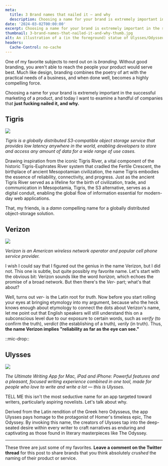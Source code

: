 ```yaml
---
meta:
  title: 3 Brand names that nailed it – and why
  description: Choosing a name for your brand is extremely important in the successful marketing of a product. Today, let's examine 3 companies that just got it right.
date: '2024-03-02T00:00:00'
excerpt: Choosing a name for your brand is extremely important in the successful marketing of a product. Today, let's examine 3 companies that just got it right.
thumbnail: 3-brand-names-that-nailed-it-and-why-thumb.jpg
alt: An illustration of a (in the foreground) statue of Ulysses/Odysseus, in the background, the Tigris River with palm trees, and above it, the sun peaking over the horizon. Over the horizon are a couple of floating cell phones.
headers:
  Cache-Control: no-cache
---
```


One of my favorite subjects to nerd out on is _branding_. Without good branding, you aren't able to reach the people your product would serve best. Much like design, branding combines the poetry of art with the practical needs of a business, and when done well, becomes a highly compelling force.

Choosing a name for your brand is extremely important in the successful marketing of a product, and today I want to examine a handful of companies that **just fucking nailed it, and why.**

<h2>Tigris</h2>

![](https://fly.storage.tigris.dev/rough-night-1901/blog/2024/3-brand-names-that-nailed-it-and-why/tigris-thumbnail.png)

_Tigris is a globally distributed S3-compatible object storage service that provides low latency anywhere in the world, enabling developers to store and access any amount of data for a wide range of use cases._

Drawing inspiration from the iconic Tigris River, a vital component of the historic Tigris-Euphrates River system that cradled the Fertile Crescent, the birthplace of ancient Mesopotamian civilization, the name Tigris embodies the essence of reliability, connectivity, and progress. Just as the ancient Tigris River served as a lifeline for the birth of civilization, trade, and communication in Mesopotamia, Tigris, the S3 alternative, serves as a digital conduit, enabling the global flow of information essential for modern-day web applications.

That, my friends, is a _damn_ compelling name for a globally distributed object-storage solution.

<h2>Verizon</h2>

![](https://fly.storage.tigris.dev/rough-night-1901/blog/2024/3-brand-names-that-nailed-it-and-why/verizon-thumbnail.png)

_Verizon is an American wireless network operator and popular cell phone service provider._

I wish I could say that I figured out the genius in the name Verizon, but I did not. This one is subtle, but quite possibly my favorite name. Let's start with the obvious bit: Verizon sounds like the word _horizon,_ which echoes the promise of a broad network. But then there's the _Ver-_ part; what's that about?

Well, turns out _ver-_ is the Latin root for _truth._ Now before you start rolling your eyes at bringing etymology into my argument, because who the heck knows enough about etymology to connect the dots about Verizon's name, let me point out that English speakers will still understand this on a subconscious level due to our exposure to certain words, such as _verify_ (to confirm the truth), _verdict_ (the establishing of a truth)_, verily_ (in truth). Thus, **the name Verizon implies "reliability as far as the eye can see."**

::mic-drop::

<h2>Ulysses</h2>

![](https://fly.storage.tigris.dev/rough-night-1901/blog/2024/3-brand-names-that-nailed-it-and-why/ulysses-thumbnail.png)

_The Ultimate Writing App for Mac, iPad and iPhone: Powerful features and a pleasant, focused writing experience combined in one tool, made for people who love to write and write a lot — this is Ulysses._

TELL ME this isn't the most seductive name for an app targeted toward writers, particularly aspiring novelists. Let's talk about why.

Derived from the Latin rendition of the Greek hero Odysseus, the app Ulysses pays homage to the protagonist of Homer's timeless epic, The Odyssey. By invoking this name, the creators of Ulysses tap into the deep-seated desire within every writer to craft narratives as enduring and captivating as those found in literary masterpieces like The Odyssey.

---

These three are just some of my favorites. **Leave a comment on the Twitter thread** for this post to share brands that you think absolutely _crushed_ the naming of their product or service.
